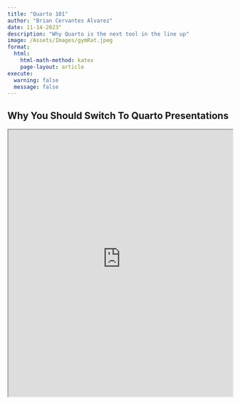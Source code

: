 ```yaml
---
title: "Quarto 101"
author: "Brian Cervantes Alvarez"
date: 11-14-2023"
description: "Why Quarto is the next tool in the line up"
image: /Assets/Images/gymRat.jpeg
format:
  html:
    html-math-method: katex
    page-layout: article
execute: 
  warning: false
  message: false
---
```


## Why You Should Switch To Quarto Presentations

::: column-page
<iframe src="https://bcervantesalvarez.github.io/Presentations/TeachingQuarto/#/title-slide" width="100%" height="600" allowfullscreen>

</iframe>
:::